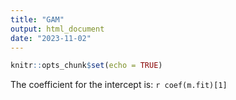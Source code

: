 ```yaml
---
title: "GAM"
output: html_document
date: "2023-11-02"
---
```


```r
knitr::opts_chunk$set(echo = TRUE)
```

The coefficient for the intercept is: 
`r coef(m.fit)[1]`
